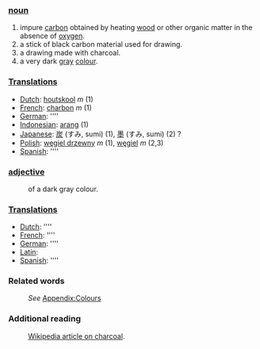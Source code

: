 ===[[noun]]===
#impure [[carbon]] obtained by heating [[wood]] or other organic matter in the absence of [[oxygen]].
#a stick of black carbon material used for drawing.
#a drawing made with charcoal. 
#a very dark [[gray]] [[colour]].

===[[Translation]]s===
*[[Dutch]]: [[houtskool]] ''m'' (1)
*[[French]]: [[charbon]] ''m'' (1)
*[[German]]: [[]] ''''
*[[Indonesian]]: [[arang]] (1)
*[[Japanese]]: [[炭]] (すみ, sumi) (1), [[墨]] (すみ, sumi) (2) ?
*[[Polish]]: [[węgiel drzewny]] ''m'' (1), [[węgiel]] ''m'' (2,3)
*[[Spanish]]: [[]] ''''

===[[adjective]]===
:of a dark gray colour.

===[[Translation]]s===
*[[Dutch]]: [[]] ''''
*[[French]]: [[]] ''''
*[[German]]: [[]] ''''
*[[Latin]]: [[]]
*[[Spanish]]: [[]] ''''

===Related words===
:''See'' [[Wiktionary_Appendix:Colours|Appendix:Colours]]
===Additional reading===
:[[w:charcoal|Wikipedia article on charcoal]].